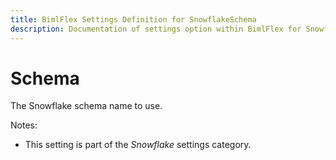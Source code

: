 ---
title: BimlFlex Settings Definition for SnowflakeSchema
description: Documentation of settings option within BimlFlex for SnowflakeSchema
---
<head>
  <meta name="varigenceProduct" content="BimlFlex"></meta>
  <meta name="varigenceArticleType" content="Reference"></meta>
</head>


# Schema

The Snowflake schema name to use.

Notes:

* This setting is part of the *Snowflake* settings category.

